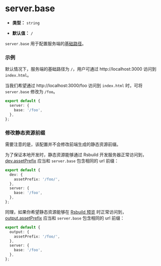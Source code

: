 # server.base

- **类型：** `string`

- **默认值：** `/`

`server.base` 用于配置服务端的[基础路径](/guide/basic/server#服务端基础路径)。

### 示例

默认情况下，服务端的基础路径为 `/`，用户可通过 http://localhost:3000 访问到 `index.html`。

当我们希望通过 http://localhost:3000/foo 访问到 `index.html` 时，可将 `server.base` 修改为 `/foo`。

```ts
export default {
  server: {
    base: '/foo',
  },
};
```

### 修改静态资源前缀

需要注意的是，该配置并不会修改前端生成的静态资源前缀。

为了保证本地开发时，静态资源能够通过 Rsbuild 开发服务器正常访问到，[dev.assetPrefix](/config/dev/asset-prefix) 应当和 `server.base` 包含相同的 url 前缀：

```ts
export default {
  dev: {
    assetPrefix: '/foo/',
  },
  server: {
    base: '/foo',
  },
};
```

同理，如果你希望静态资源能够在 [Rsbuild 预览](/guide/basic/cli#rsbuild-preview) 时正常访问到，[output.assetPrefix](/config/output/asset-prefix) 应当和 `server.base` 包含相同的 url 前缀：

```ts
export default {
  output: {
    assetPrefix: '/foo/',
  },
  server: {
    base: '/foo',
  },
};
```
